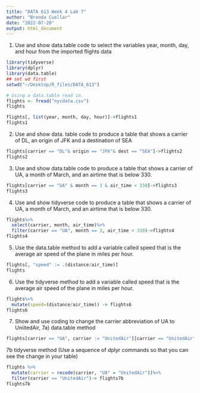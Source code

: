 ```yaml
---
title: "DATA 613 Week 4 Lab 7"
author: "Brenda Cuellar"
date: "2022-07-20"
output: html_document
---
```

1) Use and show data.table code to select the variables year, month, day, and hour from the imported flights data
```r
library(tidyverse)    
library(dplyr)  
library(data.table)
## set wd first
setwd("~/Desktop/R_files/DATA_613")

# Using a data.table read in.
flights <- fread("nycdata.csv")  
flights   
```
```r
flights[, list(year, month, day, hour)]->flights1
flights1
```

2) Use and show data. table code to produce a table that shows a carrier of DL, an origin of JFK and a destination of SEA
```r
flights[carrier == "DL"& origin == "JFK"& dest == "SEA"]->flights2
flights2
```

3) Use and show data.table code to produce a table that shows a carrier of UA, a month of March, and an airtime that is below 330.
```r
flights[carrier == "UA" & month == 3 & air_time < 330]->flights3
flights3
```

4) Use and show tidyverse code to produce a table that shows a carrier of UA, a month of March, and an airtime that is below 330.  
```r
flights%>%
  select(carrier, month, air_time)%>%
  filter(carrier == "UA", month == 3, air_time < 330)->flights4
flights4
```

5) Use the data.table method to add a variable called speed that is the average air speed of the plane in miles per hour. 
```r
flights[, "speed" := .(distance/air_time)]
flights
```

6) Use the tidyverse method to add a variable called speed that is the average air speed of the plane in miles per hour.
```r
flights%>%
  mutate(speed=(distance/air_time)) -> flights6
flights6
```

7) Show and use coding to change the carrier abbreviation of UA to UniitedAir,
7a) data.table method
```r
flights[carrier == "UA", carrier := "UnitedAir"][carrier == "UnitedAir"]
```

7b tidyverse method  (Use a sequence of dplyr commands so that you can see the change in your table)
```r
flights %>%
  mutate(carrier = recode(carrier, "UA" = "UnitedAir"))%>%
  filter(carrier == "UnitedAir")-> flights7b
flights7b
```